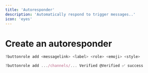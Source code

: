 ---
title: 'Autoresponder'
description: 'Automatically respond to trigger messages..'
icon: 'eyes'
---

# Create an autoresponder

<CodeGroup>

  ```javascript Syntax
  ?buttonrole add <messagelink> <label> <role> <emoji> <style>
  ```
  ```javascript Example
  ?buttonrole add .../channels/... Verified @Verified ✅ success
  ```

</CodeGroup>
